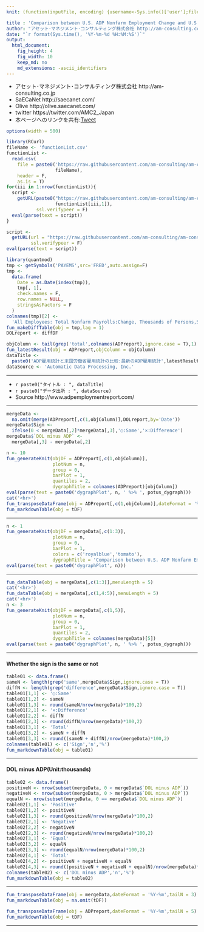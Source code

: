 ```yaml
---
knit: (function(inputFile, encoding) {username<-Sys.info()['user'];fileName<-'defaultPath.csv';pathToFile <-paste0('C:/Users/', username,'/Desktop/pathToCSV/');setwd(pathToFile);buf0<-read.csv(fileName,header = F,skip = 0,stringsAsFactor = F,check.names = F,fileEncoding = 'utf-8');timeStamp<-format(Sys.time(),'%Y%m%d%H%M%S');rmarkdown::render(inputFile, encoding = encoding, output_file = paste0('C:/Users/',username,buf0[2,1],'charts/','am-consulting.co.jp-ADPvsDOL.html')) })

title : 'Comparison between U.S. ADP Nonfarm Employment Change and U.S. Nonfarm Payrolls'
author: "アセット･マネジメント･コンサルティング株式会社 http://am-consulting.co.jp"
date: "`r format(Sys.time(), '%Y-%m-%d %H:%M:%S')`"
output: 
  html_document:
    fig_height: 4
    fig_width: 10
    keep_md: no
    md_extensions: -ascii_identifiers 
---
```

<link href="http://knowledgevault.saecanet.com/components/rmarkdown-html.css" rel="stylesheet">
<script src="http://knowledgevault.saecanet.com/components/JavascriptCode.js"></script>
<style>.main-container {max-width : 1000px;}</style>

- アセット･マネジメント･コンサルティング株式会社 http://am-consulting.co.jp
- SaECaNet http://saecanet.com/
- Olive http://olive.saecanet.com/
- twitter https://twitter.com/AMC2_Japan
- 本ページへのリンクを共有:<a href="https://twitter.com/share" class="twitter-share-button" data-via="AMC2_Japan" data-size="large">Tweet</a> <script>!function(d,s,id){var js,fjs=d.getElementsByTagName(s)[0],p=/^http:/.test(d.location)?'http':'https';if(!d.getElementById(id)){js=d.createElement(s);js.id=id;js.src=p+'://platform.twitter.com/widgets.js';fjs.parentNode.insertBefore(js,fjs);}}(document, 'script', 'twitter-wjs');</script>

```r
options(width = 500)
```

```r
library(RCurl)
fileName <- 'functionList.csv'
functionList <-
  read.csv(
    file = paste0('https://raw.githubusercontent.com/am-consulting/am-consulting.github.io/master/csv/',
                  fileName),
    header = F,
    as.is = T)
for(iii in 1:nrow(functionList)){
  script <- 
    getURL(paste0("https://raw.githubusercontent.com/am-consulting/am-consulting.github.io/master/", 
                  functionList[iii,1]),
           ssl.verifypeer = F)
  eval(parse(text = script))
}
```

```r
script <-
  getURL(url = "https://raw.githubusercontent.com/am-consulting/am-consulting.github.io/master/importADP.r",
         ssl.verifypeer = F)
eval(parse(text = script))
```

```r
library(quantmod)
tmp <- getSymbols('PAYEMS',src='FRED',auto.assign=F)
tmp <-
  data.frame(
    Date = as.Date(index(tmp)),
    tmp[, 1],
    check.names = F,
    row.names = NULL,
    stringsAsFactors = F
  )
colnames(tmp)[2] <-
  'All Employees: Total Nonfarm Payrolls:Change, Thousands of Persons,Seasonally Adjusted'
fun_makeDiffTable(obj = tmp,lag = 1)
DOLreport <- diffDF
```

```r
objColumn <- tail(grep('total',colnames(ADPreport),ignore.case = T),1)
fun_latestResult(obj = ADPreport,objColumn = objColumn)
dataTitle <- 
  paste0('ADP雇用統計と米国労働省雇用統計の比較:最新のADP雇用統計',latestResult)
dataSource <- 'Automatic Data Processing, Inc.'
```

***

- `r paste0("タイトル : ", dataTitle)`
- `r paste0("データ出所 : ", dataSource)`
- Source http://www.adpemploymentreport.com/

***

```r
mergeData <- 
  na.omit(merge(ADPreport[,c(1,objColumn)],DOLreport,by='Date'))
mergeData$Sign <- 
  ifelse(0 < mergeData[,2]*mergeData[,3],'○:Same','×:Difference')
mergeData$`DOL minus ADP` <- 
  mergeData[,3] - mergeData[,2]
```

```r
n <- 10
fun_generateKnit(objDF = ADPreport[,c(1,objColumn)],
                 plotNum = n,
                 group = 0,
                 barPlot = 1,
                 quantiles = 2,
                 dygraphTitle = colnames(ADPreport)[objColumn])
eval(parse(text = paste0('dygraphPlot', n, ' %>% ', potus_dygraph)))
cat('<hr>')
fun_transposeDataFrame(obj = ADPreport[,c(1,objColumn)],dateFormat = '%Y-%m')
fun_markdownTable(obj = tDF)
```

***

```r
n <- 1
fun_generateKnit(objDF = mergeData[,c(1:3)],
                 plotNum = n,
                 group = 0,
                 barPlot = 1,
                 colors = c('royalblue','tomato'),
                 dygraphTitle = 'Comparison between U.S. ADP Nonfarm Employment Change and U.S. Nonfarm Payrolls')
eval(parse(text = paste0('dygraphPlot', n)))
```

***

```r
fun_dataTable(obj = mergeData[,c(1:3)],menuLength = 5)
cat('<hr>')
fun_dataTable(obj = mergeData[,c(1,4:5)],menuLength = 5)
cat('<hr>')
n <- 3
fun_generateKnit(objDF = mergeData[,c(1,5)],
                 plotNum = n,
                 group = 0,
                 barPlot = 1,
                 quantiles = 2,
                 dygraphTitle = colnames(mergeData)[5])
eval(parse(text = paste0('dygraphPlot', n, ' %>% ', potus_dygraph)))
```

***
#### Whether the sign is the same or not

```r
table01 <- data.frame()
sameN <- length(grep('same',mergeData$Sign,ignore.case = T))
diffN <- length(grep('difference',mergeData$Sign,ignore.case = T))
table01[1,1] <- '○:Same'
table01[1,2] <- sameN
table01[1,3] <- round(sameN/nrow(mergeData)*100,2)
table01[2,1] <- '×:Difference'
table01[2,2] <- diffN
table01[2,3] <- round(diffN/nrow(mergeData)*100,2)
table01[3,1] <- 'Total'
table01[3,2] <- sameN + diffN
table01[3,3] <- round((sameN + diffN)/nrow(mergeData)*100,2)
colnames(table01) <- c('Sign','n','%')
fun_markdownTable(obj = table01)
```

***
#### DOL minus ADP(Unit:thousands)

```r
table02 <- data.frame()
positiveN <- nrow(subset(mergeData, 0 < mergeData$`DOL minus ADP`))
negativeN <- nrow(subset(mergeData, 0 > mergeData$`DOL minus ADP`))
equalN <- nrow(subset(mergeData, 0 == mergeData$`DOL minus ADP`))
table02[1,1] <- 'Positive'
table02[1,2] <- positiveN
table02[1,3] <- round(positiveN/nrow(mergeData)*100,2)
table02[2,1] <- 'Negative'
table02[2,2] <- negativeN
table02[2,3] <- round(negativeN/nrow(mergeData)*100,2)
table02[3,1] <- 'Equal'
table02[3,2] <- equalN
table02[3,3] <- round(equalN/nrow(mergeData)*100,2)
table02[4,1] <- 'Total'
table02[4,2] <- positiveN + negativeN + equalN
table02[4,3] <- round((positiveN + negativeN + equalN)/nrow(mergeData)*100,2)
colnames(table02) <- c('DOL minus ADP','n','%')
fun_markdownTable(obj = table02)
```

***

```r
fun_transposeDataFrame(obj = mergeData,dateFormat = '%Y-%m',tailN = 3)
fun_markdownTable(obj = na.omit(tDF))
```

```r
fun_transposeDataFrame(obj = ADPreport,dateFormat = '%Y-%m',tailN = 5)
fun_markdownTable(obj = tDF)
```

***
<script>MakeNegative();</script>
<script>
  (function(i,s,o,g,r,a,m){i['GoogleAnalyticsObject']=r;i[r]=i[r]||function(){
  (i[r].q=i[r].q||[]).push(arguments)},i[r].l=1*new Date();a=s.createElement(o),
  m=s.getElementsByTagName(o)[0];a.async=1;a.src=g;m.parentNode.insertBefore(a,m)
  })(window,document,'script','https://www.google-analytics.com/analytics.js','ga');

  ga('create', 'UA-3077339-5', 'auto');
  ga('send', 'pageview');

</script>
